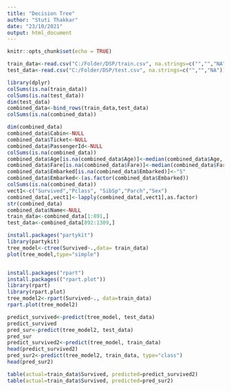 ---
title: "Decision Tree"
author: "Stuti Thakkar"
date: "23/10/2021"
output: html_document
---

```{r setup, include=FALSE}
knitr::opts_chunk$set(echo = TRUE)
```

```{r Data Importing}
train_data<-read.csv("C:/Folder/DSP/train.csv", na.strings=c("","","NA"))
test_data<-read.csv("C:/Folder/DSP/test.csv", na.strings=c("","","NA"))
```

```{r data processing}
library(dplyr)
colSums(is.na(train_data))
colSums(is.na(test_data))
dim(test_data)
combined_data<-bind_rows(train_data,test_data)
colSums(is.na(combined_data))

dim(combined_data)
combined_data$Cabin<-NULL
combined_data$Ticket<-NULL
combined_data$PassengerId<-NULL
colSums(is.na(combined_data))
combined_data$Age[is.na(combined_data$Age)]<-median(combined_data$Age, na.rm=T)
combined_data$Fare[is.na(combined_data$Fare)]<-median(combined_data$Fare, na.rm=T)
combined_data$Embarked[is.na(combined_data$Embarked)]<-"S"
combined_data$Embarked<-(as.factor(combined_data$Embarked))
colSums(is.na(combined_data))
vect1<-c("Survived","Pclass", "SibSp","Parch","Sex")
combined_data[,vect1]<-lapply(combined_data[,vect1],as.factor)
str(combined_data)
combined_data$Name<-NULL
train_data<-combined_data[1:891,]
test_data<-combined_data[892:1309,]


```

```{r Packages installed}
install.packages("partykit")
library(partykit)
tree_model<-ctree(Survived~.,data= train_data)
plot(tree_model,type="simple")


install.packages("rpart")
install.packages(("rpart.plot"))
library(rpart)
library(rpart.plot)
tree_model2<-rpart(Survived~., data=train_data)
rpart.plot(tree_model2)

```
```{r predict values}
predict_survived<-predict(tree_model, test_data)
predict_survived
pred_sur<-predict(tree_model2, test_data)
pred_sur
predict_survived2<-predict(tree_model, train_data)
head(predict_survived2)
pred_sur2<-predict(tree_model2, train_data, type="class")
head(pred_sur2)

table(actual=train_data$Survived, predicted=predict_survived2)
table(actual=train_data$Survived, predicted=pred_sur2)


```








